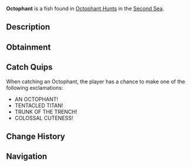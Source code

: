 {{FishInfobox
|image          = Octophant.png
|rarity         = Limited
|event          = Animal Hunt
|sea            = Second Sea
|location       = [[Animals: Octophant]]
|sublocation    = 
|sources        = Fishing Rod
|radar_location = 
|prog_speed     = -95
|xp             = 100000
|weather        = Clear
|time           = 
|season         = Summer
|bait           = Golden Worm
|base_weight    = 25000
|base_value     = 45000
|weight_range   = 17000
|base_chance    = 1
|base_resil     = 1
}}
'''Octophant''' is a {{Rarity|Limited}} fish found in [[Octophant Hunt]]s in the [[Second Sea]].

== Description ==
{{Description|A massive creature with strong tusks, sifting the ocean floor with ancient grace.|Bestiary Entry}}

== Obtainment ==
{{Description|It drifts where the sun warms the stillness.|Bestiary Hint}}
{{Fish Availability|
Octophant Hunt/Octophant Catchable
|top_rods      = 
Fang of the Eclipse\57203.71\178573.65;
Great Rod of Oscar\53230.7\152878.82;
Astralhook Rod\50055.49\146931.9;
Challenger's Rod\30456.85\96913.4;
Tempest Rod\28257.7\89546.08;
Carrot Rod\6777.52\19937.4;
Krampus's Rod\-1080.11\-1080.11;
Steady Rod\-1188.12\-1188.12;
Firework Rod\-684.68\-684.68;
Seraphic Rod\17223.69\53958.65;
Ethereal Prism Rod\9225.85\27437.68;
No-Life Rod\3784.67\11496.63;
Rod Of The Forgotten Fang\3702.66\11135.53;
Depthseeker Rod\-37.13\-37.13;
Rod Of The Exalted One\-506.41\-506.41;
Avalanche Rod\-975.95\-975.95;
Rod Of The Depths\-975.95\-975.95;
Volcanic Rod\-1288.81\-1288.81;
Zeus Rod\-1675.05\-1675.05
|recommended   = Astralhook Rod
}}

== Catch Quips ==
When catching an Octophant, the player has a chance to make one of the following exclamations:
* AN OCTOPHANT!
* TENTACLED TITAN!
* TRUNK OF THE TRENCH!
* COLOSSAL CUTENESS!

== Change History ==
{{Change History|{{subst:Current Version}}}}

== Navigation ==
{{Fish Navbox|Animals: Octophant}}